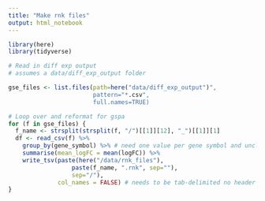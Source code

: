 ```yaml
---
title: "Make rnk files"
output: html_notebook
---
```


```r
library(here)
library(tidyverse)
```

```r
# Read in diff exp output
# assumes a data/diff_exp_output folder 

gse_files <- list.files(path=here("data/diff_exp_output")", 
                        pattern="*.csv",
                        full.names=TRUE)
```

```r
# Loop over and reformat for gspa 
for (f in gse_files) {
  f_name <- strsplit(strsplit(f, "/")[[1]][12], "_")[[1]][1]
  df <- read_csv(f) %>% 
    group_by(gene_symbol) %>% # need one value per gene symbol and unclear which illumina probe is better
    summarise(mean_logFC = mean(logFC)) %>%
    write_tsv(paste(here("/data/rnk_files"),
                  paste(f_name, ".rnk", sep=""), 
                  sep="/"),
              col_names = FALSE) # needs to be tab-delimited no header
}
```

